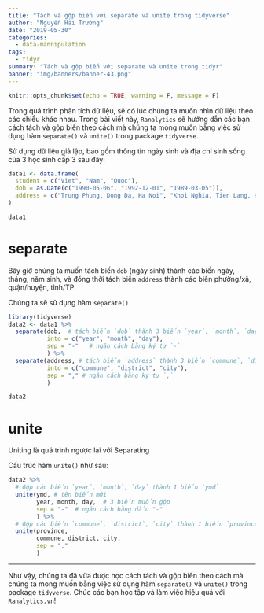 ```yaml
---
title: "Tách và gộp biến với separate và unite trong tidyverse"
author: "Nguyễn Hải Trường"
date: "2019-05-30"
categories:
  - data-mannipulation
tags:
  - tidyr
summary: "Tách và gộp biến với separate và unite trong tidyr"
banner: "img/banners/banner-43.png"
---
```


```r
knitr::opts_chunk$set(echo = TRUE, warning = F, message = F)
```

Trong quá trình phân tích dữ liệu, sẽ có lúc chúng ta muốn nhìn dữ liệu theo các chiều khác nhau. Trong bài viết này, `Ranalytics` sẽ hướng dẫn các bạn cách tách và gộp biến theo cách mà chúng ta mong muốn bằng việc sử dụng hàm `separate()` và `unite()` trong package `tidyverse`. 


Sử dụng dữ liệu giả lập, bao gồm thông tin ngày sinh và địa chỉ sinh sống của 3 học sinh cấp 3 sau đây:

```r
data1 <- data.frame(
  student = c("Viet", "Nam", "Quoc"),
  dob = as.Date(c("1990-05-06", "1992-12-01", "1989-03-05")),
  address = c("Trung Phung, Dong Da, Ha Noi", "Khoi Nghia, Tien Lang, Hai Phong", "Ngoc Son, Hiep Hoa, Bac Giang")
)

data1
```


# separate

Bây giờ chúng ta muốn tách biến `dob` (ngày sinh) thành các biến ngày, tháng, năm sinh, và đồng thời tách biến `address` thành các biến phường/xã, quận/huyện, tỉnh/TP.

Chúng ta sẽ sử dụng hàm `separate()`


```r
library(tidyverse)
data2 <- data1 %>% 
  separate(dob,  # tách biến `dob` thành 3 biến `year`, `month`, `day`
           into = c("year", "month", "day"), 
           sep = "-"   # ngăn cách bằng ký tự `-`
           ) %>% 
  separate(address, # tách biến `address` thành 3 biến `commune`, `district`, `city`
           into = c("commune", "district", "city"), 
           sep = "," # ngăn cách bằng ký tự `,`
           )

data2
```

# unite

Uniting là quá trình ngược lại với Separating

Cấu trúc hàm `unite()` như sau:

```r
data2 %>% 
  # Gộp các biến `year`, `month`, `day` thành 1 biến `ymd`
  unite(ymd, # tên biến mới
        year, month, day,  # 3 biến muốn gộp
        sep = "-"  # ngăn cách bằng dấu "-"
        ) %>% 
  # Gộp các biến `commune`, `district`, `city` thành 1 biến `province`
  unite(province,
        commune, district, city,
        sep = ","
        )
```

---

Như vậy, chúng ta đã vừa được học cách tách và gộp biến theo cách mà chúng ta mong muốn bằng việc sử dụng hàm `separate()` và `unite()` trong package `tidyverse`. Chúc các bạn học tập và làm việc hiệu quả với ``Ranalytics.vn``!
